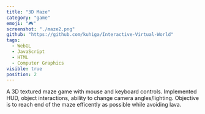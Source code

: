 ```yaml
---
title: "3D Maze"
category: "game"
emoji: "🎮"
screenshot: "./maze2.png"
github: "https://github.com/kuhiga/Interactive-Virtual-World"
tags:
  - WebGL
  - JavaScript
  - HTML
  - Computer Graphics
visible: true
position: 2
---
```


A 3D textured maze game with mouse and keyboard controls. Implemented HUD, object interactions, ability to change camera angles/lighting. Objective is to reach end of the maze efficently as possible while avoiding lava.
